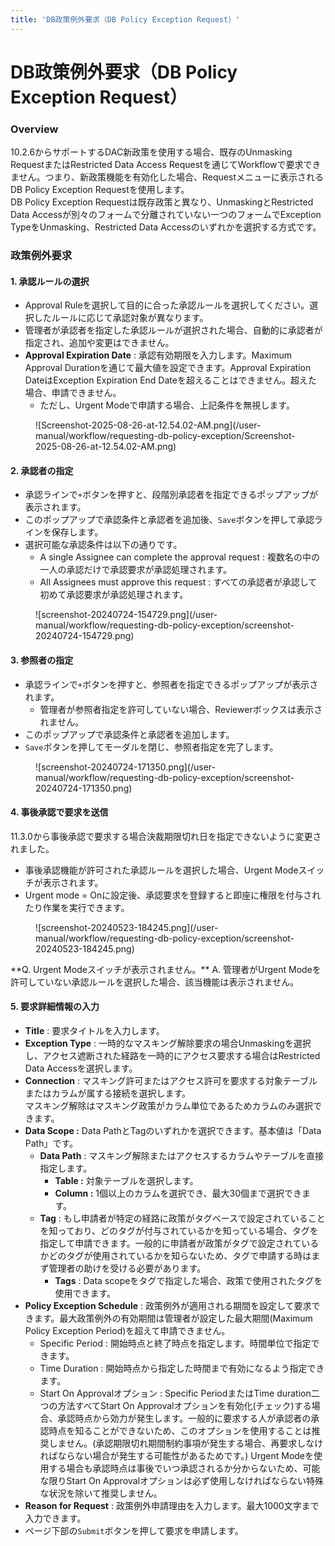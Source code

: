 ```yaml
---
title: 'DB政策例外要求（DB Policy Exception Request）'
---
```



# DB政策例外要求（DB Policy Exception Request）

### Overview

10.2.6からサポートするDAC新政策を使用する場合、既存のUnmasking RequestまたはRestricted Data Access Requestを通じてWorkflowで要求できません。つまり、新政策機能を有効化した場合、Requestメニューに表示されるDB Policy Exception Requestを使用します。<br/>DB Policy Exception Requestは既存政策と異なり、UnmaskingとRestricted Data Accessが別々のフォームで分離されていない一つのフォームでException TypeをUnmasking、Restricted Data Accessのいずれかを選択する方式です。

### 政策例外要求

#### 1. 承認ルールの選択

* Approval Ruleを選択して目的に合った承認ルールを選択してください。選択したルールに応じて承認対象が異なります。
* 管理者が承認者を指定した承認ルールが選択された場合、自動的に承認者が指定され、追加や変更はできません。
*  **Approval Expiration Date** : 承認有効期限を入力します。Maximum Approval Durationを通じて最大値を設定できます。Approval Expiration DateはException Expiration End Dateを超えることはできません。超えた場合、申請できません。
    * ただし、Urgent Modeで申請する場合、上記条件を無視します。

<figure data-layout="center" data-align="center">
![Screenshot-2025-08-26-at-12.54.02-AM.png](/user-manual/workflow/requesting-db-policy-exception/Screenshot-2025-08-26-at-12.54.02-AM.png)
</figure>

#### 2. 承認者の指定

* 承認ラインで`+`ボタンを押すと、段階別承認者を指定できるポップアップが表示されます。
* このポップアップで承認条件と承認者を追加後、`Save`ボタンを押して承認ラインを保存します。
* 選択可能な承認条件は以下の通りです。
    * A single Assignee can complete the approval request : 複数名の中の一人の承認だけで承認要求が承認処理されます。
    * All Assignees must approve this request : すべての承認者が承認して初めて承認要求が承認処理されます。

<figure data-layout="center" data-align="center">
![screenshot-20240724-154729.png](/user-manual/workflow/requesting-db-policy-exception/screenshot-20240724-154729.png)
</figure>

#### 3. 参照者の指定

* 承認ラインで`+`ボタンを押すと、参照者を指定できるポップアップが表示されます。
    * 管理者が参照者指定を許可していない場合、Reviewerボックスは表示されません。
* このポップアップで承認条件と承認者を追加します。
* `Save`ボタンを押してモーダルを閉じ、参照者指定を完了します。

<figure data-layout="center" data-align="center">
![screenshot-20240724-171350.png](/user-manual/workflow/requesting-db-policy-exception/screenshot-20240724-171350.png)
</figure>

#### 4. 事後承認で要求を送信

<Callout type="info">
11.3.0から事後承認で要求する場合決裁期限切れ日を指定できないように変更されました。
</Callout>

* 事後承認機能が許可された承認ルールを選択した場合、Urgent Modeスイッチが表示されます。
* Urgent mode = Onに設定後、承認要求を登録すると即座に権限を付与されたり作業を実行できます。

<figure data-layout="center" data-align="center">
![screenshot-20240523-184245.png](/user-manual/workflow/requesting-db-policy-exception/screenshot-20240523-184245.png)
</figure>

<Callout type="important">
**Q. Urgent Modeスイッチが表示されません。**
A. 管理者がUrgent Modeを許可していない承認ルールを選択した場合、該当機能は表示されません。
</Callout>

#### 5. 要求詳細情報の入力

*  **Title**  : 要求タイトルを入力します。
*  **Exception Type**  : 一時的なマスキング解除要求の場合Unmaskingを選択し、アクセス遮断された経路を一時的にアクセス要求する場合はRestricted Data Accessを選択します。
*  **Connection**  : マスキング許可またはアクセス許可を要求する対象テーブルまたはカラムが属する接続を選択します。<br/>マスキング解除はマスキング政策がカラム単位であるためカラムのみ選択できます。
*  **Data Scope :** Data PathとTagのいずれかを選択できます。基本値は「Data Path」です。
    *  **Data Path** : マスキング解除またはアクセスするカラムやテーブルを直接指定します。
        *  **Table :**  対象テーブルを選択します。
        *  **Column :**  1個以上のカラムを選択でき、最大30個まで選択できます。
    *  **Tag**  : もし申請者が特定の経路に政策がタグベースで設定されていることを知っており、どのタグが付与されているかを知っている場合、タグを指定して申請できます。一般的に申請者が政策がタグで設定されているかどのタグが使用されているかを知らないため、タグで申請する時はまず管理者の助けを受ける必要があります。
        *  **Tags**  : Data scopeをタグで指定した場合、政策で使用されたタグを使用できます。
*  **Policy Exception Schedule**  : 政策例外が適用される期間を設定して要求できます。最大政策例外の有効期間は管理者が設定した最大期間(Maximum Policy Exception Period)を超えて申請できません。
    * Specific Period : 開始時点と終了時点を指定します。時間単位で指定できます。
    * Time Duration : 開始時点から指定した時間まで有効になるよう指定できます。
    * Start On Approvalオプション : Specific PeriodまたはTime duration二つの方法すべてStart On Approvalオプションを有効化(チェック)する場合、承認時点から効力が発生します。一般的に要求する人が承認者の承認時点を知ることができないため、このオプションを使用することは推奨しません。(承認期限切れ期間制約事項が発生する場合、再要求しなければならない場合が発生する可能性があるためです。) Urgent Modeを使用する場合も承認時点は事後でいつ承認されるか分からないため、可能な限りStart On Approvalオプションは必ず使用しなければならない特殊な状況を除いて推奨しません。
*  **Reason for Request**  : 政策例外申請理由を入力します。最大1000文字まで入力できます。
* ページ下部の`Submit`ボタンを押して要求を申請します。<br/>



